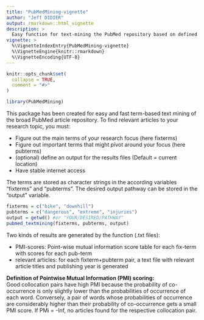```yaml
---
title: "PubMedMining-vignette"
author: "Jeff DIDIER"
output: rmarkdown::html_vignette
description: >
  Easy function for text-mining the PubMed repository based on defined sets of terms. The relationship between fix-terms (related to your research topic) and pub-terms (terms which pivot around your research focus) is calculated using the pointwise mutual information algorithm (pmi). A text file is generated with the pmi-scores for each fixterm. Then for each collocation pairs (a fix-term + a pub-term), a text file is generated with related article titles and publishing years. Additional Author section will follow in the next version updates.
vignette: >
  %\VignetteIndexEntry{PubMedMining-vignette}
  %\VignetteEngine{knitr::rmarkdown}
  %\VignetteEncoding{UTF-8}
---
```


```r
knitr::opts_chunk$set(
  collapse = TRUE,
  comment = "#>"
)
```

```r
library(PubMedMining)
```

This package has been created for easy and fast term-based text mining of the broad PubMed article repository. To find relevant articles to your research topic, you must:  

* Figure out the main terms of your research focus (here fixterms)  
* Figure out important terms that might pivot around your focus (here pubterms)  
* (optional) define an output for the results files (Default = current location)  
* Have stable internet access  

The terms are stored as character strings in the according variables "fixterms" and "pubterms". The desired output pathway can be stored in the "output" variable.

```r
fixterms = c("bike", "downhill")
pubterms = c("dangerous", "extreme", "injuries")
output = getwd() #or "YOUR/DESIRED/PATHWAY"
pubmed_textmining(fixterms, pubterms, output)
```

Two kinds of results are generated by the function (.txt files):  

* PMI-scores: Point-wise mutual information score table for each fix-term with scores for each   pub-term  
* relevant articles: for each fixterm+pubterm pair, a text file with relevant article titles and publishing year is generated  

__Definition of Pointwise Mutual Information (PMI) scoring:__  
Good collocation pairs have high PMI because the probability of co-occurrence is only slightly lower than the probabilities of occurrence of each word. Conversely, a pair of words whose probabilities of occurrence are considerably higher than their probability of co-occurrence gets a small PMI score. If PMi = -Inf, no articles found for the respective collocation pair.
